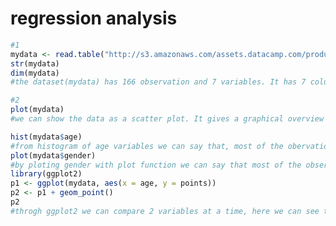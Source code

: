 # regression analysis

```r
#1
mydata <- read.table("http://s3.amazonaws.com/assets.datacamp.com/production/course_2218/datasets/learning2014.txt", sep = ",", header=TRUE)
str(mydata)
dim(mydata)
#the dataset(mydata) has 166 observation and 7 variables. It has 7 columns where points column has all the observation greater than 0. 

#2
plot(mydata)
#we can show the data as a scatter plot. It gives a graphical overview of our data. But it is very difficult to make conclusion of the whole data as gender column has no numerical value, otherwise histogram or barplot will be good function for describing the data. we can describe the variables separately or may be as a comparison to other variables by following way.

hist(mydata$age)
#from histogram of age variables we can say that, most of the obervations were age between 20-25.
plot(mydata$gender)
#by ploting gender with plot function we can say that most of the observation was females.
library(ggplot2)
p1 <- ggplot(mydata, aes(x = age, y = points))
p2 <- p1 + geom_point()
p2
#throgh ggplot2 we can compare 2 variables at a time, here we can see that most the observations were from 20-25 age and they obtain different number of points. those are older than 50 get comparatavely less mark but their number is very small. similarly we can do it for other variables too.



```